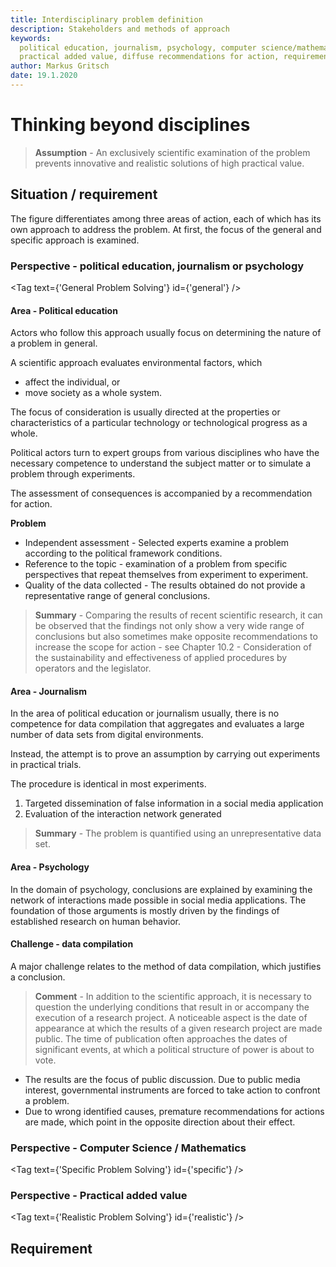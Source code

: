 ```yaml
---
title: Interdisciplinary problem definition
description: Stakeholders and methods of approach
keywords:
  political education, journalism, psychology, computer science/mathematics,
  practical added value, diffuse recommendations for action, requirement,
author: Markus Gritsch
date: 19.1.2020
---
```


# Thinking beyond disciplines

> **Assumption** - An exclusively scientific examination of the problem prevents
> innovative and realistic solutions of high practical value.

<InterdisciplinaryApproach />

## Situation / requirement

The figure differentiates among three areas of action, each of which has its own
approach to address the problem. At first, the focus of the general and specific
approach is examined.

### Perspective - political education, journalism or psychology

<Tag text={'General Problem Solving'} id={'general'} />

#### Area - Political education

Actors who follow this approach usually focus on determining the nature of a
problem in general.

A scientific approach evaluates environmental factors, which

- affect the individual, or
- move society as a whole system.

The focus of consideration is usually directed at the properties or
characteristics of a particular technology or technological progress as a whole.

Political actors turn to expert groups from various disciplines who have the
necessary competence to understand the subject matter or to simulate a problem
through experiments.

The assessment of consequences is accompanied by a recommendation for action.

**Problem**

- Independent assessment - Selected experts examine a problem according to the
  political framework conditions.
- Reference to the topic - examination of a problem from specific perspectives
  that repeat themselves from experiment to experiment.
- Quality of the data collected - The results obtained do not provide a
  representative range of general conclusions.

> **Summary** - Comparing the results of recent scientific research, it can be
> observed that the findings not only show a very wide range of conclusions but
> also sometimes make opposite recommendations to increase the scope for
> action - see Chapter 10.2 - Consideration of the sustainability and
> effectiveness of applied procedures by operators and the legislator.

#### Area - Journalism

In the area of political education or journalism usually, there is no competence
for data compilation that aggregates and evaluates a large number of data sets
from digital environments.

Instead, the attempt is to prove an assumption by carrying out experiments in
practical trials.

The procedure is identical in most experiments.

1. Targeted dissemination of false information in a social media application
2. Evaluation of the interaction network generated

> **Summary** - The problem is quantified using an unrepresentative data set.

#### Area - Psychology

In the domain of psychology, conclusions are explained by examining the network
of interactions made possible in social media applications. The foundation of
those arguments is mostly driven by the findings of established research on
human behavior.

#### Challenge - data compilation

A major challenge relates to the method of data compilation, which justifies a
conclusion.

> **Comment** - In addition to the scientific approach, it is necessary to
> question the underlying conditions that result in or accompany the execution
> of a research project. A noticeable aspect is the date of appearance at which
> the results of a given research project are made public. The time of
> publication often approaches the dates of significant events, at which a
> political structure of power is about to vote.

- The results are the focus of public discussion. Due to public media interest,
  governmental instruments are forced to take action to confront a problem.
- Due to wrong identified causes, premature recommendations for actions are
  made, which point in the opposite direction about their effect.

### Perspective - Computer Science / Mathematics

<Tag text={'Specific Problem Solving'} id={'specific'} />

### Perspective - Practical added value

<Tag text={'Realistic Problem Solving'} id={'realistic'} />

## Requirement
